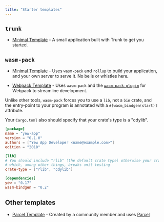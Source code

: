 ```yaml
---
title: "Starter templates"
---
```


## `trunk`

- [Minimal Template](https://github.com/yewstack/yew-trunk-minimal-template) - A small application built with Trunk to get you started.

## `wasm-pack`

- [Minimal Template](https://github.com/yewstack/yew-wasm-pack-minimal) - Uses `wasm-pack` and
  `rollup` to build your application, and your own server to serve it. No bells or whistles here.

- [Webpack Template](https://github.com/yewstack/yew-wasm-pack-template) - Uses `wasm-pack` and the
  [`wasm-pack-plugin`](https://github.com/wasm-tool/wasm-pack-plugin) for Webpack to streamline development.

Unlike other tools, `wasm-pack` forces you to use a `lib`, not a `bin` crate,
and the entry-point to your program is annotated with a `#[wasm_bindgen(start)]` attribute.

Your `Cargo.toml` also should specify that your crate's type is a "cdylib".

```toml
[package]
name = "yew-app"
version = "0.1.0"
authors = ["Yew App Developer <name@example.com>"]
edition = "2018"

[lib]
# You should include "rlib" (the default crate type) otherwise your crate can't be used as a Rust library
# which, among other things, breaks unit testing
crate-type = ["rlib", "cdylib"]

[dependencies]
yew = "0.17"
wasm-bindgen = "0.2"
```

## Other templates

- [Parcel Template](https://github.com/spielrs/yew-parcel-template) - Created by a community member
  and uses [Parcel](https://parceljs.org/)
